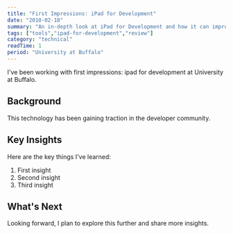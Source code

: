 ```yaml
---
title: "First Impressions: iPad for Development"
date: "2010-02-18"
summary: "An in-depth look at iPad for Development and how it can improve your workflow."
tags: ["tools","ipad-for-development","review"]
category: "technical"
readTime: 1
period: "University at Buffalo"
---
```


I've been working with first impressions: ipad for development at University at Buffalo.

## Background

This technology has been gaining traction in the developer community.

## Key Insights

Here are the key things I've learned:

1. First insight
2. Second insight
3. Third insight

## What's Next

Looking forward, I plan to explore this further and share more insights.


